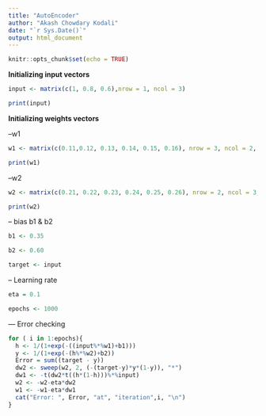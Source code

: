 ```yaml
---
title: "AutoEncoder"
author: "Akash Chowdary Kodali"
date: "`r Sys.Date()`"
output: html_document
---
```


```r
knitr::opts_chunk$set(echo = TRUE)
```

**Initializing input vectors**    

```r
input <- matrix(c(1, 0.8, 0.6),nrow = 1, ncol = 3)

print(input)
```

**Initializing weights vectors**

--w1
```r
w1 <- matrix(c(0.11,0.12, 0.13, 0.14, 0.15, 0.16), nrow = 3, ncol = 2, byrow = TRUE)

print(w1)
```

--w2
```r
w2 <- matrix(c(0.21, 0.22, 0.23, 0.24, 0.25, 0.26), nrow = 2, ncol = 3, byrow = TRUE)

print(w2)
```
-- bias b1 & b2
```r
b1 <- 0.35

b2 <- 0.60

target <- input
```

-- Learning rate
```r
eta = 0.1
```

```r
epochs <- 1000
```

--- Error checking
```r
for ( i in 1:epochs){
  h <- 1/(1+exp(-((input%*%w1)+b1)))
  y <- 1/(1+exp(-(h%*%w2)+b2))
  Error = sum((target - y))
  dw2 <- sweep(w2, 2, (-(target-y)*y*(1-y)), "*")
  dw1 <- -t(dw2*t((h*(1-h)))%*%input)
  w2 <- -w2-eta*dw2
  w1 <- -w1-eta*dw1
  cat("Error: ", Error, "at", "iteration",i, "\n")
}
```